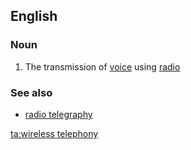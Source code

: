 ==English==

===Noun===
{{en-noun|head=[[wireless]] [[telephony]]|-}}

#{{dated}} The transmission of [[voice]] using [[radio]]

===See also===
*[[radio telegraphy]]

[[ta:wireless telephony]]